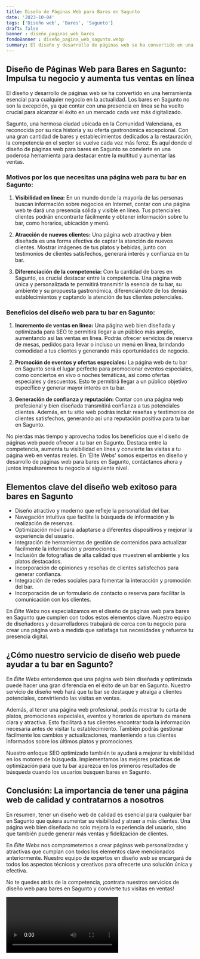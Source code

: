 ```yaml
---
title: Diseño de Páginas Web para Bares en Sagunto
date: '2023-10-04'
tags: ['Diseño web', 'Bares', 'Sagunto']
draft: false
banner : diseño_paginas_web_bares
fondoBanner : diseño_pagina_web_sagunto.webp
summary: El diseño y desarrollo de páginas web se ha convertido en una herramienta esencial para cualquier negocio en la actualidad. Los bares en Sagunto no son la excepción, ya que contar con una presencia en línea se ha vuelto crucial para alcanzar el éxito en un mercado cada vez más digitalizado.
---
```


## Diseño de Páginas Web para Bares en Sagunto: Impulsa tu negocio y aumenta tus ventas en línea

El diseño y desarrollo de páginas web se ha convertido en una herramienta esencial para cualquier negocio en la actualidad. Los bares en Sagunto no son la excepción, ya que contar con una presencia en línea se ha vuelto crucial para alcanzar el éxito en un mercado cada vez más digitalizado.

Sagunto, una hermosa ciudad ubicada en la Comunidad Valenciana, es reconocida por su rica historia y su oferta gastronómica excepcional. Con una gran cantidad de bares y establecimientos dedicados a la restauración, la competencia en el sector se vuelve cada vez más feroz. Es aquí donde el diseño de páginas web para bares en Sagunto se convierte en una poderosa herramienta para destacar entre la multitud y aumentar las ventas.

### Motivos por los que necesitas una página web para tu bar en Sagunto:

1. **Visibilidad en línea:** En un mundo donde la mayoría de las personas buscan información sobre negocios en Internet, contar con una página web te dará una presencia sólida y visible en línea. Tus potenciales clientes podrán encontrarte fácilmente y obtener información sobre tu bar, como horarios, ubicación y menú.

2. **Atracción de nuevos clientes:** Una página web atractiva y bien diseñada es una forma efectiva de captar la atención de nuevos clientes. Mostrar imágenes de tus platos y bebidas, junto con testimonios de clientes satisfechos, generará interés y confianza en tu bar.

3. **Diferenciación de la competencia:** Con la cantidad de bares en Sagunto, es crucial destacar entre la competencia. Una página web única y personalizada te permitirá transmitir la esencia de tu bar, su ambiente y su propuesta gastronómica, diferenciándote de los demás establecimientos y captando la atención de tus clientes potenciales.

### Beneficios del diseño web para tu bar en Sagunto:

1. **Incremento de ventas en línea:** Una página web bien diseñada y optimizada para SEO te permitirá llegar a un público más amplio, aumentando así las ventas en línea. Podrás ofrecer servicios de reserva de mesas, pedidos para llevar o incluso un menú en línea, brindando comodidad a tus clientes y generando más oportunidades de negocio.

2. **Promoción de eventos y ofertas especiales:** La página web de tu bar en Sagunto será el lugar perfecto para promocionar eventos especiales, como conciertos en vivo o noches temáticas, así como ofertas especiales y descuentos. Esto te permitirá llegar a un público objetivo específico y generar mayor interés en tu bar.

3. **Generación de confianza y reputación:** Contar con una página web profesional y bien diseñada transmitirá confianza a tus potenciales clientes. Además, en tu sitio web podrás incluir reseñas y testimonios de clientes satisfechos, generando así una reputación positiva para tu bar en Sagunto.

No pierdas más tiempo y aprovecha todos los beneficios que el diseño de páginas web puede ofrecer a tu bar en Sagunto. Destaca entre la competencia, aumenta tu visibilidad en línea y convierte las visitas a tu página web en ventas reales. En 'Élite Webs' somos expertos en diseño y desarrollo de páginas web para bares en Sagunto, contáctanos ahora y juntos impulsaremos tu negocio al siguiente nivel.

<GifSeo />

<Cta />

## Elementos clave del diseño web exitoso para bares en Sagunto

- Diseño atractivo y moderno que refleje la personalidad del bar.
- Navegación intuitiva que facilite la búsqueda de información y la realización de reservas.
- Optimización móvil para adaptarse a diferentes dispositivos y mejorar la experiencia del usuario.
- Integración de herramientas de gestión de contenidos para actualizar fácilmente la información y promociones.
- Inclusión de fotografías de alta calidad que muestren el ambiente y los platos destacados.
- Incorporación de opiniones y reseñas de clientes satisfechos para generar confianza.
- Integración de redes sociales para fomentar la interacción y promoción del bar.
- Incorporación de un formulario de contacto o reserva para facilitar la comunicación con los clientes.

En *Élite Webs* nos especializamos en el diseño de páginas web para bares en Sagunto que cumplen con todos estos elementos clave. Nuestro equipo de diseñadores y desarrolladores trabajará de cerca con tu negocio para crear una página web a medida que satisfaga tus necesidades y refuerce tu presencia digital.

## ¿Cómo nuestro servicio de diseño web puede ayudar a tu bar en Sagunto?

En *Élite Webs* entendemos que una página web bien diseñada y optimizada puede hacer una gran diferencia en el éxito de un bar en Sagunto.  Nuestro servicio de diseño web hará que tu bar se destaque y atraiga a clientes potenciales, convirtiendo las visitas en ventas.

Además, al tener una página web profesional, podrás mostrar tu carta de platos, promociones especiales, eventos y horarios de apertura de manera clara y atractiva. Esto facilitará a tus clientes encontrar toda la información necesaria antes de visitar tu establecimiento. También podrás gestionar fácilmente los cambios y actualizaciones, manteniendo a tus clientes informados sobre los últimos platos y promociones.

Nuestro enfoque SEO optimizado también te ayudará a mejorar tu visibilidad en los motores de búsqueda. Implementamos las mejores prácticas de optimización para que tu bar aparezca en los primeros resultados de búsqueda cuando los usuarios busquen bares en Sagunto.

## Conclusión: La importancia de tener una página web de calidad y contratarnos a nosotros

En resumen, tener un diseño web de calidad es esencial para cualquier bar en Sagunto que quiera aumentar su visibilidad y atraer a más clientes. Una página web bien diseñada no solo mejora la experiencia del usuario, sino que también puede generar más ventas y fidelización de clientes.

En *Élite Webs* nos comprometemos a crear páginas web personalizadas y atractivas que cumplan con todos los elementos clave mencionados anteriormente. Nuestro equipo de expertos en diseño web se encargará de todos los aspectos técnicos y creativos para ofrecerte una solución única y efectiva.

No te quedes atrás de la competencia, ¡contrata nuestros servicios de diseño web para bares en Sagunto y convierte tus visitas en ventas!

<Video />

<CtaBot job='Bares' city='Sagunto'/>

<Gmaps query='Sagunto+españa+maps' />